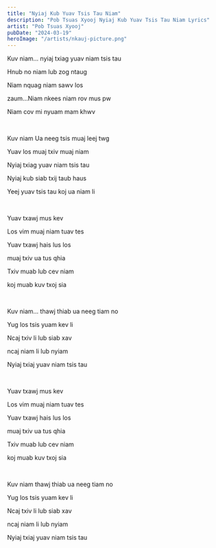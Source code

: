 ```yaml
---
title: "Nyiaj Kub Yuav Tsis Tau Niam"
description: "Pob Tsuas Xyooj Nyiaj Kub Yuav Tsis Tau Niam Lyrics"
artist: "Pob Tsuas Xyooj"
pubDate: "2024-03-19"
heroImage: "/artists/nkauj-picture.png"
---
```


Kuv niam... nyiaj txiag yuav niam tsis tau

Hnub no niam lub zog ntaug

Niam nquag niam sawv los

zaum…Niam nkees niam rov mus pw

Niam cov mi nyuam mam khwv

<br />

Kuv niam Ua neeg tsis muaj leej twg

Yuav los muaj txiv muaj niam

Nyiaj txiag yuav niam tsis tau

Nyiaj kub siab txij taub haus

Yeej yuav tsis tau koj ua niam li

<br />

Yuav txawj mus kev

Los vim muaj niam tuav tes

Yuav txawj hais lus los

muaj txiv ua tus qhia

Txiv muab lub cev niam

koj muab kuv txoj sia

<br />

Kuv niam... thawj thiab ua neeg tiam no

Yug los tsis yuam kev li

Ncaj txiv li lub siab xav

ncaj niam li lub nyiam

Nyiaj txiaj yuav niam tsis tau

<br />

Yuav txawj mus kev

Los vim muaj niam tuav tes

Yuav txawj hais lus los

muaj txiv ua tus qhia

Txiv muab lub cev niam

koj muab kuv txoj sia

<br />

Kuv niam thawj thiab ua neeg tiam no

Yug los tsis yuam kev li

Ncaj txiv li lub siab xav

ncaj niam li lub nyiam

Nyiaj txiaj yuav niam tsis tau

